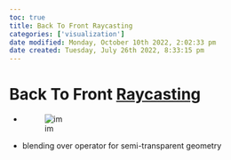 ```yaml
---
toc: true
title: Back To Front Raycasting
categories: ['visualization']
date modified: Monday, October 10th 2022, 2:02:33 pm
date created: Tuesday, July 26th 2022, 8:33:15 pm
---
```


# Back To Front [Raycasting](Raycasting.qmd)
- ![im](images/Pasted%20image%2020220418001932.png)
- blending over operator for semi-transparent geometry



